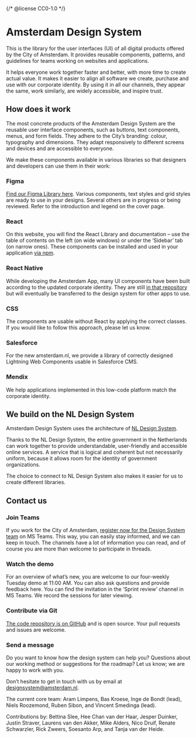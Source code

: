 {/* @license CC0-1.0 */}


<Meta title="Docs/Introduction" />

# Amsterdam Design System

This is the library for the user interfaces (UI) of all digital products offered by the City of Amsterdam.
It provides reusable components, patterns, and guidelines for teams working on websites and applications.

It helps everyone work together faster and better, with more time to create actual value.
It makes it easier to align all software we create, purchase and use with our corporate identity.
By using it in all our channels, they appear the same, work similarly, are widely accessible, and inspire trust.

## How does it work

The most concrete products of the Amsterdam Design System are the reusable user interface components, such as buttons, text components, menus, and form fields.
They adhere to the City’s branding: colour, typography and dimensions.
They adapt responsively to different screens and devices and are accessible to everyone.

We make these components available in various libraries so that designers and developers can use them in their work:

### Figma

[Find our Figma Library here](https://www.figma.com/file/9IGm6IdPUYizBNGsUnueBd/Amsterdam-Design-System?type=design&node-id=2927%3A29177&mode=design&t=6KlrHnKkHU2uZ9s9-1).
Various components, text styles and grid styles are ready to use in your designs.
Several others are in progress or being reviewed.
Refer to the introduction and legend on the cover page.

### React

On this website, you will find the React Library and documentation – use the table of contents on the left (on wide windows) or under the ‘Sidebar’ tab (on narrow ones).
These components can be installed and used in your application [via npm](https://www.npmjs.com/search?q=%40amsterdam%2Fdesign-system).

### React Native

While developing the Amsterdam App, many UI components have been built according to the updated corporate identity.
They are still [in that repository](https://github.com/Amsterdam/amsterdam-app-frontend) but will eventually be transferred to the design system for other apps to use.

### CSS

The components are usable without React by applying the correct classes.
If you would like to follow this approach, please let us know.

### Salesforce

For the new amsterdam.nl, we provide a library of correctly designed Lightning Web Components usable in Salesforce CMS.

### Mendix

We help applications implemented in this low-code platform match the corporate identity.

## We build on the NL Design System

Amsterdam Design System uses the architecture of [NL Design System](https://nldesignsystem.nl/).

Thanks to the NL Design System, the entire government in the Netherlands can work together to provide understandable, user-friendly and accessible online services.
A service that is logical and coherent but not necessarily uniform, because it allows room for the identity of government organizations.

The choice to connect to NL Design System also makes it easier for us to create different libraries.

## Contact us

### Join Teams

If you work for the City of Amsterdam, [register now for the Design System team](https://teams.microsoft.com/l/team/19%3afYKS_RD2n1q4UhguA9jwEJk0A_VjYPO4TiLQjYlG_bo1%40thread.tacv2/conversations?groupId=381b5f11-b342-4a3a-8a78-8b371a90457d&tenantId=72fca1b1-2c2e-4376-a445-294d80196804) on MS Teams.
This way, you can easily stay informed, and we can keep in touch.
The channels have a lot of information you can read, and of course you are more than welcome to participate in threads.

### Watch the demo

For an overview of what’s new, you are welcome to our four-weekly Tuesday demo at 11:00 AM.
You can also ask questions and provide feedback here.
You can find the invitation in the ‘Sprint review’ channel in MS Teams.
We record the sessions for later viewing.

### Contribute via Git

[The code repository is on GitHub](http://github.com/Amsterdam/design-system) and is open source.
Your pull requests and issues are welcome.

### Send a message

Do you want to know how the design system can help you? Questions about our working method or suggestions for the roadmap?
Let us know; we are happy to work with you.

Don’t hesitate to get in touch with us by email at [designsystem@amsterdam.nl](designsystem@amsterdam.nl).

The current core team:
Aram Limpens,
Bas Kroese,
Inge de Bondt (lead),
Niels Roozemond,
Ruben Sibon,
and
Vincent Smedinga (lead).

Contributions by:
Bettina Slee,
Hee Chan van der Haar,
Jesper Duinker,
Justin Straver,
Laurens van den Akker,
Mike Alders,
Nico Druif,
Renate Schwarzler,
Rick Zweers,
Soesanto Arp,
and
Tanja van der Heide.
